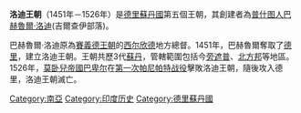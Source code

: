 '''洛迪王朝'''（1451年－1526年）是[[德里蘇丹國|德里蘇丹國]]第五個王朝，其創建者為[[普什图人|普什图人]][[巴赫魯爾·洛迪|巴赫魯爾·洛迪]](吉爾查伊部落)。

巴赫魯爾·洛迪原為[[赛义德王朝_(印度)|賽義德王朝]]的[[西尔欣德|西尔欣德]]地方總督。1451年，巴赫魯爾奪取了[[德里|德里]]，建立洛迪王朝。王朝共歷3代[[苏丹_(称谓)|蘇丹]]，管轄範圍包括今[[旁遮普|旁遮普]]、[[北方邦|北方邦]]等地區。1526年，[[莫卧兒帝國|莫卧兒帝國]][[巴卑尔|巴卑尔]]在[[第一次帕尼帕特战役|第一次帕尼帕特战役]]擊敗洛迪王朝，隨後攻入德里，洛迪王朝滅亡。

[[Category:南亞|Category:南亞]]
[[Category:印度历史|Category:印度历史]]
[[Category:德里蘇丹國|Category:德里蘇丹國]]